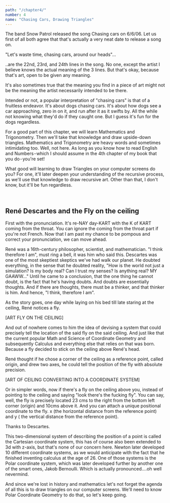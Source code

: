 ```yaml
---
path: "/chapter4/"
number: 4
name: "Chasing Cars, Drawing Triangles"
---
```


The band Snow Patrol released the song Chasing cars on 6/6/06. Let us first of all both agree that that's actually a very neat date to release a song on.

"Let's waste time,
chasing cars,
around our heads"…

..are the 22nd, 23rd, and 24th lines in the song. No one, except the artist I believe knows the actual meaning of the 3 lines. But that's okay, because that's art, open to be given any meaning.

It's also sometimes true that the meaning you find in a piece of art might not be the meaning the artist necessarily intended to be there.

Intended or not, a popular interpretation of "chasing cars" is that of a fruitless endeavor. It's about dogs chasing cars. It's about how dogs see a car approaching, zero in on it, and run after it as it swifts by. All the while not knowing what they'd do if they caught one. But I guess it's fun for the dogs regardless.

For a good part of this chapter, we will learn Mathematics and Trigonometry. Then we'll take that knowledge and draw upside-down triangles. Mathematics and Trigonometry are heavy words and sometimes intimidating too. Well, not here. As long as you know how to read English and Numbers - which I should assume in the 4th chapter of my book that you do - you're set!

What good will learning to draw Triangles on your computer screens do you? For one, it'll later deepen your understanding of the recursive process, as we'll use that knowledge to draw recursive art. Other than that, I don't know, but it'll be fun regardless.

<br/>

## René Descartes and the Fly on the ceiling

First with the pronunciation. It's re-NAY day-KART with the K of KART coming from the throat. You can ignore the coming from the throat part if you're not French. Now that I am past my chance to be pompous and correct your pronunciation, we can move ahead. 

René was a 16th-century philosopher, scientist, and mathematician. "I think therefore I am", must ring a bell, it was him who said this. Descartes was one of the most skeptiest skeptics we've had walk our planet. He doubted everything, in the sense that he doubted reality, "How is the world not just a simulation? Is my body real? Can I trust my senses? Is anything real? MY GAAWW…" Until he came to a conclusion, that the one thing he cannot doubt, is the fact that he's having doubts. And doubts are essentially thoughts. And if there are thoughts, there must be a thinker, and that thinker is him. And hence, "I think, therefore I am".

As the story goes, one day while laying on his bed till late staring at the ceiling, René notices a fly.

[ART FLY ON THE CEILING]

And out of nowhere comes to him the idea of devising a system that could precisely tell the location of the said fly on the said ceiling. And just like that the current popular Math and Science of Coordinate Geometry and subsequently Calculus and everything else that relies on that was born. Because a fly decided to stick on the ceiling above René's head.

René thought if he chose a corner of the ceiling as a reference point, called origin, and drew two axes, he could tell the position of the fly with absolute precision.

[ART OF CEILING CONVERTING INTO A COORDINATE SYSTEM]

Or in simpler words, now if there's a fly on the ceiling above you, instead of pointing to the ceiling and saying "look there's the fucking fly". You can say, well, the fly is precisely located 23 cms to the right from the bottom left corner (origin) and 10cms above it. And you can attach a unique positional coordinate to the fly. x (the horizontal distance from the reference point) and y ( the vertical distance from the reference point). 

Thanks to Descartes.

This two-dimensional system of describing the position of a point is called the Cartesian coordinate system, this has of course also been extended to 3d with z-axis, but that's none of our concern here. Newton later developed 10 different coordinate systems, as we would anticipate with the fact that he finished inventing calculus at the age of 26. One of those systems is the Polar coordinate system, which was later developed further by another one of the smart ones, Jakob Bernoulli. Which is actually pronounced….oh well nevermind.

And since we're lost in history and mathematics let's not forget the agenda of all this is to draw triangles on our computer screens. We'll need to know Polar Coordinate Geometry to do that, so let's keep going.